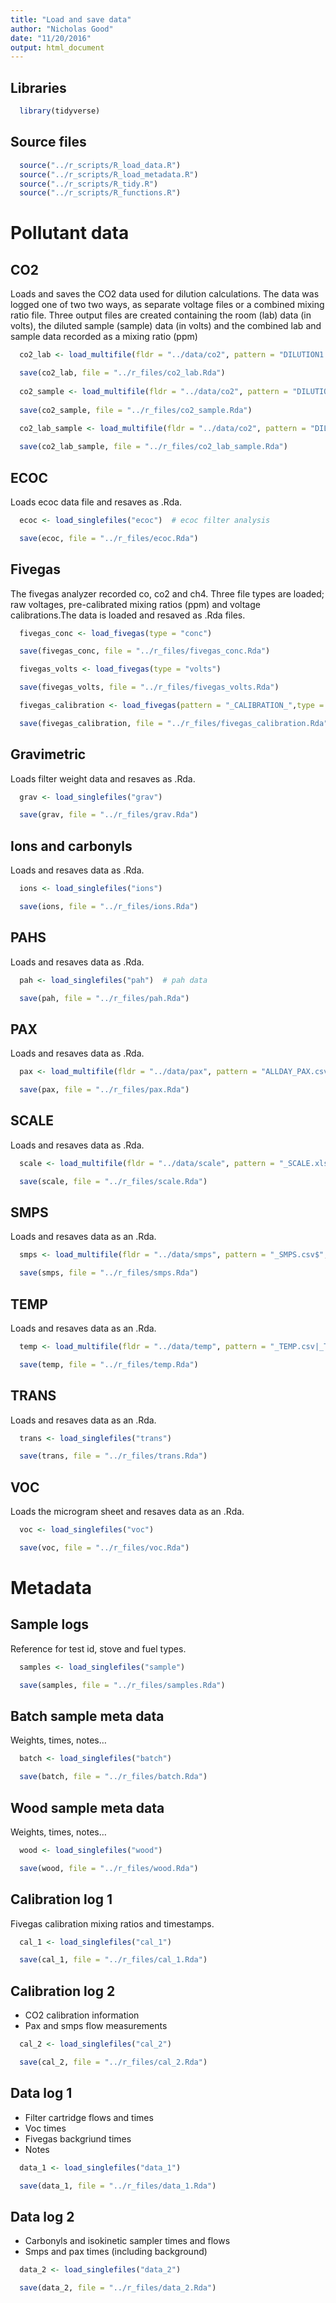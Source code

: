 ```yaml
---
title: "Load and save data"
author: "Nicholas Good"
date: "11/20/2016"
output: html_document
---
```


## Libraries

```r
  library(tidyverse)
```

## Source files

```r
  source("../r_scripts/R_load_data.R")
  source("../r_scripts/R_load_metadata.R")
  source("../r_scripts/R_tidy.R")
  source("../r_scripts/R_functions.R")
```

# Pollutant data

## CO2

Loads and saves the CO2 data used for dilution calculations. The data was logged one of two two ways, as separate voltage files or a combined mixing ratio file. Three output files are created containing the room (lab) data (in volts), the diluted sample (sample) data (in volts) and the combined lab and sample data recorded as a mixing ratio (ppm)

```r
  co2_lab <- load_multifile(fldr = "../data/co2", pattern = "DILUTION1.csv$", inst = "co2")

  save(co2_lab, file = "../r_files/co2_lab.Rda")
  
  co2_sample <- load_multifile(fldr = "../data/co2", pattern = "DILUTION2.csv$", inst = "co2")
  
  save(co2_sample, file = "../r_files/co2_sample.Rda")
    
  co2_lab_sample <- load_multifile(fldr = "../data/co2", pattern = "DILUTION.csv$", inst = "co2")

  save(co2_lab_sample, file = "../r_files/co2_lab_sample.Rda")
```

## ECOC

Loads ecoc data file and resaves as .Rda.

```r
  ecoc <- load_singlefiles("ecoc")  # ecoc filter analysis

  save(ecoc, file = "../r_files/ecoc.Rda")
```  

## Fivegas

The fivegas analyzer recorded co, co2 and ch4. Three file types are loaded; raw voltages, pre-calibrated mixing ratios (ppm) and voltage calibrations.The data is loaded and resaved as .Rda files.

```r
  fivegas_conc <- load_fivegas(type = "conc")

  save(fivegas_conc, file = "../r_files/fivegas_conc.Rda")

  fivegas_volts <- load_fivegas(type = "volts")

  save(fivegas_volts, file = "../r_files/fivegas_volts.Rda")

  fivegas_calibration <- load_fivegas(pattern = "_CALIBRATION_",type = "volts")

  save(fivegas_calibration, file = "../r_files/fivegas_calibration.Rda")
```

## Gravimetric

Loads filter weight data and resaves as .Rda.

```r
  grav <- load_singlefiles("grav")

  save(grav, file = "../r_files/grav.Rda")
```

## Ions and carbonyls

Loads and resaves data as .Rda.

```r
  ions <- load_singlefiles("ions")

  save(ions, file = "../r_files/ions.Rda")
```

## PAHS

Loads and resaves data as .Rda.

```r
  pah <- load_singlefiles("pah")  # pah data

  save(pah, file = "../r_files/pah.Rda")
```

## PAX

Loads and resaves data as .Rda.

```r
  pax <- load_multifile(fldr = "../data/pax", pattern = "ALLDAY_PAX.csv$", inst = "pax")

  save(pax, file = "../r_files/pax.Rda")
```

## SCALE

Loads and resaves data as .Rda.

```r
  scale <- load_multifile(fldr = "../data/scale", pattern = "_SCALE.xlsx$", inst = "scale")

  save(scale, file = "../r_files/scale.Rda")
```

## SMPS

Loads and resaves data as an .Rda.

```r
  smps <- load_multifile(fldr = "../data/smps", pattern = "_SMPS.csv$", inst = "smps")

  save(smps, file = "../r_files/smps.Rda")
```

## TEMP

Loads and resaves data as an .Rda.

```r
  temp <- load_multifile(fldr = "../data/temp", pattern = "_TEMP.csv|_TEMP.CSV", inst = "temp")

  save(temp, file = "../r_files/temp.Rda")
```

## TRANS

Loads and resaves data as an .Rda.

```r
  trans <- load_singlefiles("trans")

  save(trans, file = "../r_files/trans.Rda")
```
 
## VOC

Loads the microgram sheet  and resaves data as an .Rda.
 
```r
  voc <- load_singlefiles("voc")

  save(voc, file = "../r_files/voc.Rda")
```

# Metadata

## Sample logs

Reference for test id, stove and fuel types.

```r
  samples <- load_singlefiles("sample")

  save(samples, file = "../r_files/samples.Rda")
```

## Batch sample meta data

Weights, times, notes...
 
```r
  batch <- load_singlefiles("batch")

  save(batch, file = "../r_files/batch.Rda")
```

## Wood sample meta data

Weights, times, notes...

```r
  wood <- load_singlefiles("wood")

  save(wood, file = "../r_files/wood.Rda")
```

## Calibration log 1

Fivegas calibration mixing ratios and timestamps.

```r
  cal_1 <- load_singlefiles("cal_1")

  save(cal_1, file = "../r_files/cal_1.Rda")
```

## Calibration log 2

* CO2 calibration information
* Pax and smps flow measurements

```r
  cal_2 <- load_singlefiles("cal_2")

  save(cal_2, file = "../r_files/cal_2.Rda")
```

## Data log 1

* Filter cartridge flows and times
* Voc times
* Fivegas backgriund times
* Notes

```r
  data_1 <- load_singlefiles("data_1")

  save(data_1, file = "../r_files/data_1.Rda")
```
 
## Data log 2

* Carbonyls and isokinetic sampler times and flows
* Smps and pax times (including background)

```r
  data_2 <- load_singlefiles("data_2")

  save(data_2, file = "../r_files/data_2.Rda")
```
